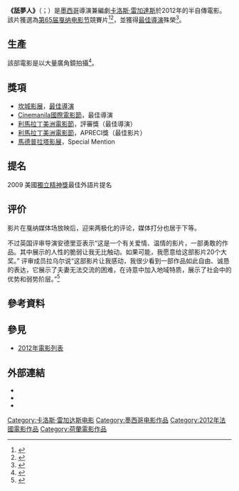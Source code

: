 {{noteTA
|T=zh-cn:柳暗花明; zh-tw:舐夢人; zh-hk:黑暗後的光明;
|1=zh-cn:柳暗花明; zh-tw:舐夢人; zh-hk:黑暗後的光明;
}}

{{Infobox film
| name           = 舐夢人
| image          = Post Tenebras Lux (film).jpg
| caption        = 
| director       = [[卡洛斯·雷加達斯|卡洛斯·雷加達斯]]
| producer = Jaime Romandia<br />[[卡洛斯·雷加達斯|卡洛斯·雷加達斯]]
| co producer = Jean Labadie<br />Frans van Gestel<br />Arnold Heslenfeld
| writer =[[卡洛斯·雷加達斯|卡洛斯·雷加達斯]]
| starring = {{tsl|es|Adolfo Jiménez Castro|阿道弗·希门尼斯·卡斯特罗|阿道弗·希门尼斯·卡斯特罗}}<br />娜塔莉·阿塞韦多（Nathalia Acevedo）
| music =
| cinematography = Alexis Zabé
| editing = Natalia López
| line producer (uk) = Daniel Graham
| studio = NoDreamsCinema<br />[[Mantarraya_Producciones|Mantarraya Producciones]]<br />Le Pacte<br />Topkapi Films
| distributor =NDMantarraya
| released = {{film date|2012|5|24|[[第65届坎城影展|第65届坎城影展]]|2012|10|20|[[高雄電影節|高雄電影節]]|2012|11|18|[[金馬國際影展|金馬國際影展]]<ref>[http://www.goldenhorse.org.tw/ui/index.php?class=ghff&func=archive&work=detail&subwork=&regist_id=553 金馬國際影展] {{webarchive|url=https://web.archive.org/web/20141205052521/http://www.goldenhorse.org.tw/ui/index.php?class=ghff&func=archive&work=detail&subwork=&regist_id=553 |date=2014-12-05 }}</ref>|2012|11|23|{{MEX}}|2013|3|27|[[香港電影節|香港電影節]]<ref>[http://37.hkiff.org.hk/chi/film/title/37132-post-tenebras-lux.html 第三十七屆香港國際電影節]{{dead link|date=2018年4月 |bot=InternetArchiveBot |fix-attempted=yes }}</ref>}}
| runtime        = 120 分鐘
| country        = {{MEX}}<br />{{FRA}}<br />{{NLD}}
| language       = [[西班牙語|西班牙語]]<br />[[法語|法語]]<br />[[英文|英文]]
| cn_name        = 柳暗花明
| hk_name        = 黑暗後的光明
| tw_name        = 舐夢人
}}
'''《舐夢人》'''（{{lang-la|Post Tenebras Lux}}；{{lang-en|Light after darkness}}）是[[墨西哥|墨西哥]]導演兼編劇[[卡洛斯·雷加達斯|卡洛斯·雷加達斯]]於2012年的半自傳電影。該片獲選為[[第65届戛纳电影节|第65届戛纳电影节]]競賽片<ref name="Official Selection">{{cite web |url=http://www.festival-cannes.fr/en/article/58878.html |title=2012 Official Selection |accessdate=2012-04-19 |work=Cannes |archive-date=2018-12-25 |archive-url=https://web.archive.org/web/20181225045132/http://www.festival-cannes.com/en/article/58878.html%20 |dead-url=no }}</ref><ref name="timeout">{{cite web |url=http://www.timeout.com/london/feature/2547/cannes-film-festival-2012-line-up-announced |title=Cannes Film Festival 2012 line-up announced |accessdate=2012-04-19 |work=timeout |archive-date=2012-12-20 |archive-url=https://web.archive.org/web/20121220123336/http://www.timeout.com/london/feature/2547/cannes-film-festival-2012-line-up-announced |dead-url=no }}</ref>，並獲得[[坎城影展最佳導演獎|最佳導演]]殊榮<ref name="PalmeDor2012">{{Cite web |url=http://www.festival-cannes.fr/en/archives/2012/awardCompetition.html |title=Awards 2012 |accessdate=2012-05-27 |work=Cannes |archive-date=2017-04-19 |archive-url=https://web.archive.org/web/20170419004013/http://www.festival-cannes.fr/en/archives/2012/awardCompetition.html |dead-url=no }}</ref>。

== 生產 ==
該部電影是以大量廣角鏡拍攝<ref name=nytinterview>{{Cite web|last=Lim|first=Dennis|date=2012-05-27|url=http://artsbeat.blogs.nytimes.com/2012/05/27/cannes-film-festival-loud-boos-dont-faze-carlos-reygadas/|title=Cannes Film Festival: Loud Boos Don't Faze Carlos Reygadas|work=Arts Beat|publisher=[[The_New_York_Times|The New York Times]]|accessdate=2012-05-27|archive-date=2012-05-28|archive-url=https://web.archive.org/web/20120528002235/http://artsbeat.blogs.nytimes.com/2012/05/27/cannes-film-festival-loud-boos-dont-faze-carlos-reygadas/|dead-url=no}}</ref>。

== 獎項 ==
*[[坎城影展|坎城影展]]，[[坎城影展最佳導演獎|最佳導演]]
*[[Cinemanila國際電影節|Cinemanila國際電影節]]，最佳導演
*[[利馬拉丁美洲電影節|利馬拉丁美洲電影節]]，評審獎（最佳導演）
*[[利馬拉丁美洲電影節|利馬拉丁美洲電影節]]，APRECI獎（最佳影片）
*[[馬德普拉塔影展|馬德普拉塔影展]]，Special Mention

==提名==
2009 美國[[獨立精神獎|獨立精神獎]]最佳外語片提名

== 评价 ==
影片在戛纳媒体场放映后，迎来两极化的评论，媒体打分也居于下等。

不过英国评审导演安德里亚表示“这是一个有关爱情、温情的影片，一部勇敢的作品。其中展示的人性的脆弱让我无比触动。如果可能，我愿意给这部影片20个大奖。” 评审成员拉乌尔说“这部影片让我感动，我很少看到一部作品如此自由、诚恳的表达，它展示了夫妻无法交流的困难，在诗意中加入地域特质，展示了社会中的优势和弱势阶层。”<ref>{{cite web|url=http://ent.sina.com.cn/m/f/2012-05-28/04183641542.shtml | language= | title=评委记者会火药味十足 最佳影片获主席力挺 |publisher=新浪 |date=2012年5月28日 |accessdate= }}</ref>

== 參考資料 ==
{{Reflist|30em}}

== 參見 ==
* [[2012年電影列表|2012年電影列表]]

== 外部連結 ==
* {{IMDb title|1754367|舐夢人}}
* {{douban|5954958|舐夢人}}
* {{rotten-tomatoes|post_tenebras_lux_2012|舐夢人}}

[[Category:卡洛斯·雷加达斯电影|Category:卡洛斯·雷加达斯电影]]
[[Category:墨西哥电影作品|Category:墨西哥电影作品]]
[[Category:2012年法國電影作品|Category:2012年法國電影作品]]
[[Category:荷蘭電影作品|Category:荷蘭電影作品]]